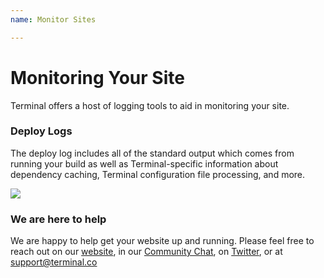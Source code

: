 ```yaml
---
name: Monitor Sites

---
```


# Monitoring Your Site
Terminal offers a host of logging tools to aid in monitoring your site.
### Deploy Logs
The deploy log includes all of the standard output which comes from running your build as well as Terminal-specific information about dependency caching, Terminal configuration file processing, and more. 

![](deployLog.png)
### We are here to help

We are happy to help get your website up and running. Please feel free to reach out on our [website](https://terminal.co), in our [Community Chat](https://join.slack.com/t/terminal-public/shared_invite/enQtOTM1MjQ3NTExMDU3LTNkYjU1ZGJhZGUyYjgwN2I3OThjY2U5OThlMGY2MGY0OGYxMDI1OWIwMTMwYzViZGY4ZGU0NDA0YmY4ZjVhOTg), on [Twitter](https://twitter.com/terminaldotco), or at support@terminal.co 